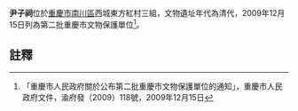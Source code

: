 {{msg:重慶市文物保護單位
|名稱 = 尹子祠
|編號 = 83
|圖片 = 
|級別 = 6
|分類 = 
|時代 = 清代
|地點 = [[南川區|南川區]]西城東方紅村三組
|坐標 = 
|登錄 = 2009年12月15日
}}
'''尹子祠'''位於[[重慶市|重慶市]][[南川區|南川區]]西城東方紅村三組，文物遺址年代為清代，2009年12月15日列為第二批重慶市文物保護單位<ref>「重慶市人民政府關於公布第二批重慶市文物保護單位的通知」，重慶市人民政府文件，渝府發（2009）118號，2009年12月15日</ref>。
== 註釋 ==
{{reflist}}
{{文物保護單位小作品}}